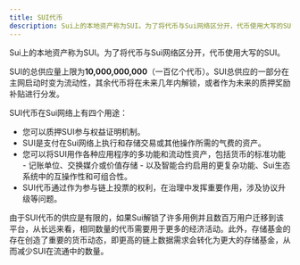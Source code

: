 ```yaml
---
title: SUI代币
description: Sui上的本地资产称为SUI。为了将代币与Sui网络区分开，代币使用大写的SUI。
---
```


Sui上的本地资产称为SUI。为了将代币与Sui网络区分开，代币使用大写的SUI。

SUI的总供应量上限为**10,000,000,000**（一百亿个代币）。SUI总供应的一部分在主网启动时变为流动性，其余代币将在未来几年内解锁，或者作为未来的质押奖励补贴进行分发。

SUI代币在Sui网络上有四个用途：

- 您可以质押SUI参与权益证明机制。
- SUI是支付在Sui网络上执行和存储交易或其他操作所需的气费的资产。
- 您可以将SUI用作各种应用程序的多功能和流动性资产，包括货币的标准功能 - 记账单位、交换媒介或价值存储 - 以及智能合约启用的更复杂功能、Sui生态系统中的互操作性和可组合性。
- SUI代币通过作为参与链上投票的权利，在治理中发挥重要作用，涉及协议升级等问题。

由于SUI代币的供应是有限的，如果Sui解锁了许多用例并且数百万用户迁移到该平台，从长远来看，相同数量的代币需要用于更多的经济活动。此外，存储基金的存在创造了重要的货币动态，即更高的链上数据需求会转化为更大的存储基金，从而减少SUI在流通中的数量。
